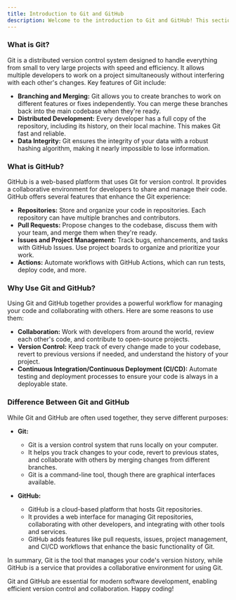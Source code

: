 ```yaml
---
title: Introduction to Git and GitHub
description: Welcome to the introduction to Git and GitHub! This section will provide you with a foundational understanding of these essential tools for version control and collaboration in software development.
---
```


### What is Git?

Git is a distributed version control system designed to handle everything from small to very large projects with speed and efficiency. It allows multiple developers to work on a project simultaneously without interfering with each other's changes. Key features of Git include:

- **Branching and Merging:** Git allows you to create branches to work on different features or fixes independently. You can merge these branches back into the main codebase when they're ready.
- **Distributed Development:** Every developer has a full copy of the repository, including its history, on their local machine. This makes Git fast and reliable.
- **Data Integrity:** Git ensures the integrity of your data with a robust hashing algorithm, making it nearly impossible to lose information.

### What is GitHub?

GitHub is a web-based platform that uses Git for version control. It provides a collaborative environment for developers to share and manage their code. GitHub offers several features that enhance the Git experience:

- **Repositories:** Store and organize your code in repositories. Each repository can have multiple branches and contributors.
- **Pull Requests:** Propose changes to the codebase, discuss them with your team, and merge them when they're ready.
- **Issues and Project Management:** Track bugs, enhancements, and tasks with GitHub Issues. Use project boards to organize and prioritize your work.
- **Actions:** Automate workflows with GitHub Actions, which can run tests, deploy code, and more.

### Why Use Git and GitHub?

Using Git and GitHub together provides a powerful workflow for managing your code and collaborating with others. Here are some reasons to use them:

- **Collaboration:** Work with developers from around the world, review each other's code, and contribute to open-source projects.
- **Version Control:** Keep track of every change made to your codebase, revert to previous versions if needed, and understand the history of your project.
- **Continuous Integration/Continuous Deployment (CI/CD):** Automate testing and deployment processes to ensure your code is always in a deployable state.

### Difference Between Git and GitHub

While Git and GitHub are often used together, they serve different purposes:

- **Git:** 
    - Git is a version control system that runs locally on your computer. 
    - It helps you track changes to your code, revert to previous states, and collaborate with others by merging changes from different branches.
    - Git is a command-line tool, though there are graphical interfaces available.

- **GitHub:** 
    - GitHub is a cloud-based platform that hosts Git repositories.
    - It provides a web interface for managing Git repositories, collaborating with other developers, and integrating with other tools and services.
    - GitHub adds features like pull requests, issues, project management, and CI/CD workflows that enhance the basic functionality of Git.

In summary, Git is the tool that manages your code's version history, while GitHub is a service that provides a collaborative environment for using Git.

Git and GitHub are essential for modern software development, enabling efficient version control and collaboration. Happy coding!

